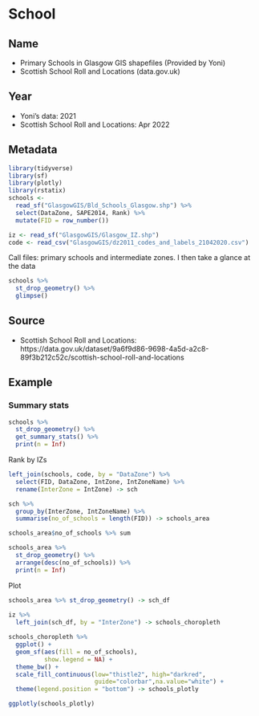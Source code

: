 # School
## Name
* Primary Schools in Glasgow GIS shapefiles (Provided by Yoni)
* Scottish School Roll and Locations (data.gov.uk)

## Year
* Yoni's data: 2021
* Scottish School Roll and Locations: Apr 2022

## Metadata
```r
library(tidyverse)
library(sf)
library(plotly)
library(rstatix)
schools <- 
  read_sf("GlasgowGIS/Bld_Schools_Glasgow.shp") %>% 
  select(DataZone, SAPE2014, Rank) %>% 
  mutate(FID = row_number()) 

iz <- read_sf("GlasgowGIS/Glasgow_IZ.shp")
code <- read_csv("GlasgowGIS/dz2011_codes_and_labels_21042020.csv")
```

Call files: primary schools and intermediate zones. I then take a glance at the data
```r
schools %>%
  st_drop_geometry() %>%
  glimpse()
```

## Source
* Scottish School Roll and Locations: https://data.gov.uk/dataset/9a6f9d86-9698-4a5d-a2c8-89f3b212c52c/scottish-school-roll-and-locations



## Example

### Summary stats
```r
schools %>%
  st_drop_geometry() %>% 
  get_summary_stats() %>% 
  print(n = Inf) 
```

Rank by IZs
```r
left_join(schools, code, by = "DataZone") %>% 
  select(FID, DataZone, IntZone, IntZoneName) %>% 
  rename(InterZone = IntZone) -> sch

sch %>% 
  group_by(InterZone, IntZoneName) %>% 
  summarise(no_of_schools = length(FID)) -> schools_area

schools_area$no_of_schools %>% sum

schools_area %>%
  st_drop_geometry() %>% 
  arrange(desc(no_of_schools)) %>% 
  print(n = Inf)
```


Plot
```r
schools_area %>% st_drop_geometry() -> sch_df
  
iz %>% 
  left_join(sch_df, by = "InterZone") -> schools_choropleth

schools_choropleth %>% 
  ggplot() +
  geom_sf(aes(fill = no_of_schools),
          show.legend = NA) +
  theme_bw() +
  scale_fill_continuous(low="thistle2", high="darkred", 
                        guide="colorbar",na.value="white") +
  theme(legend.position = "bottom") -> schools_plotly

ggplotly(schools_plotly)

```

